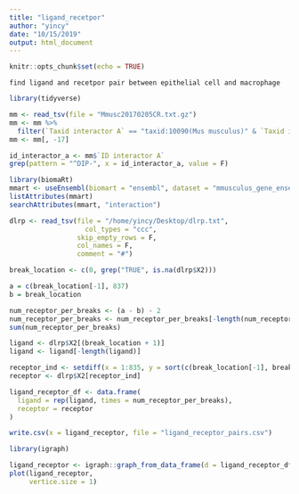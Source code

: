 ```yaml
---
title: "ligand_recetpor"
author: "yincy"
date: "10/15/2019"
output: html_document
---
```


```r
knitr::opts_chunk$set(echo = TRUE)
```

```
find ligand and recetpor pair between epithelial cell and macrophage  
```

```r
library(tidyverse)
```

```r
mm <- read_tsv(file = "Mmusc20170205CR.txt.gz")
mm <- mm %>% 
  filter(`Taxid interactor A` == "taxid:10090(Mus musculus)" & `Taxid interactor B` == "taxid:10090(Mus musculus)")
mm <- mm[, -17]
```


```r
id_interactor_a <- mm$`ID interactor A`
grep(pattern = "^DIP-", x = id_interactor_a, value = F) 
```

```r
library(biomaRt)
mmart <- useEnsembl(biomart = "ensembl", dataset = "mmusculus_gene_ensembl")
listAttributes(mmart)
searchAttributes(mmart, "interaction")
```


```r
dlrp <- read_tsv(file = "/home/yincy/Desktop/dlrp.txt",
                   col_types = "ccc",
                 skip_empty_rows = F,
                 col_names = F, 
                 comment = "#")
```

```r
break_location <- c(0, grep("TRUE", is.na(dlrp$X2)))
```

```r
a = c(break_location[-1], 837)
b = break_location

num_receptor_per_breaks <- (a - b) - 2
num_receptor_per_breaks <- num_receptor_per_breaks[-length(num_receptor_per_breaks)]
sum(num_receptor_per_breaks)
```


```r
ligand <- dlrp$X2[(break_location + 1)]
ligand <- ligand[-length(ligand)]

receptor_ind <- setdiff(x = 1:835, y = sort(c(break_location[-1], break_location[-length(break_location)] + 1)))
receptor <- dlrp$X2[receptor_ind]
```



```r
ligand_receptor_df <- data.frame(
  ligand = rep(ligand, times = num_receptor_per_breaks),
  receptor = receptor
)
```

```r
write.csv(x = ligand_receptor, file = "ligand_receptor_pairs.csv")
```


```r
library(igraph)
```

```r
ligand_receptor <- igraph::graph_from_data_frame(d = ligand_receptor_df, directed = T)
plot(ligand_receptor, 
     vertice.size = 1)
```



